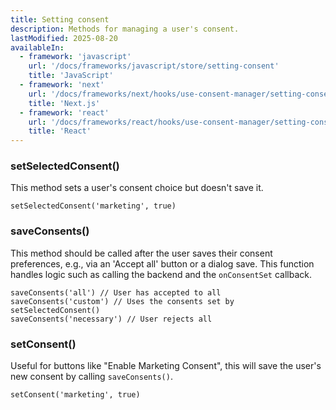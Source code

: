 ```yaml
---
title: Setting consent
description: Methods for managing a user's consent.
lastModified: 2025-08-20
availableIn:
  - framework: 'javascript'
    url: '/docs/frameworks/javascript/store/setting-consent'
    title: 'JavaScript'
  - framework: 'next'
    url: '/docs/frameworks/next/hooks/use-consent-manager/setting-consent'
    title: 'Next.js'
  - framework: 'react'
    url: '/docs/frameworks/react/hooks/use-consent-manager/setting-consent'
    title: 'React'
---
```


### setSelectedConsent()

This method sets a user's consent choice but doesn't save it.

```tsx
setSelectedConsent('marketing', true) 
```

### saveConsents()

This method should be called after the user saves their consent preferences, e.g., via an 'Accept all' button or a dialog save. This function handles logic such as calling the backend and the `onConsentSet` callback.

```tsx
saveConsents('all') // User has accepted to all
saveConsents('custom') // Uses the consents set by setSelectedConsent()
saveConsents('necessary') // User rejects all 
```

### setConsent()

Useful for buttons like "Enable Marketing Consent", this will save the user's new consent by calling `saveConsents()`.

```tsx
setConsent('marketing', true) 
```
